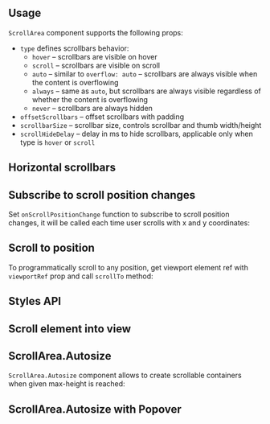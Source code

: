 

## Usage

`ScrollArea` component supports the following props:

- `type` defines scrollbars behavior:
  - `hover` – scrollbars are visible on hover
  - `scroll` – scrollbars are visible on scroll
  - `auto` – similar to `overflow: auto` – scrollbars are always visible when the content is overflowing
  - `always` – same as `auto`, but scrollbars are always visible regardless of whether the content is overflowing
  - `never` – scrollbars are always hidden
- `offsetScrollbars` – offset scrollbars with padding
- `scrollbarSize` – scrollbar size, controls scrollbar and thumb width/height
- `scrollHideDelay` – delay in ms to hide scrollbars, applicable only when type is `hover` or `scroll`

<Demo data={ScrollAreaDemos.usage} />

## Horizontal scrollbars

<Demo data={ScrollAreaDemos.horizontal} />

## Subscribe to scroll position changes

Set `onScrollPositionChange` function to subscribe to scroll position changes,
it will be called each time user scrolls with x and y coordinates:

<Demo data={ScrollAreaDemos.scrollPosition} />

## Scroll to position

To programmatically scroll to any position,
get viewport element ref with `viewportRef` prop and call `scrollTo` method:

<Demo data={ScrollAreaDemos.scrollTo} />

## Styles API

<Demo data={ScrollAreaDemos.stylesApi} />

## Scroll element into view

<Demo data={ScrollAreaDemos.scrollIntoView} />

## ScrollArea.Autosize

`ScrollArea.Autosize` component allows to create scrollable containers when given max-height is reached:

<Demo data={ScrollAreaDemos.maxHeight} />

## ScrollArea.Autosize with Popover

<Demo data={ScrollAreaDemos.autosizePopover} />
